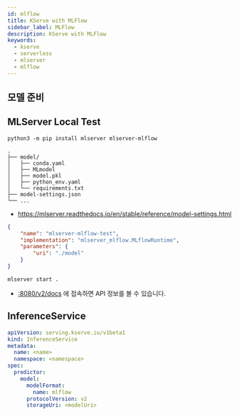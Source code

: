 ```yaml
---
id: mlflow
title: KServe with MLFlow
sidebar_label: MLFlow
description: KServe with MLFlow
keywords:
  - kserve
  - serverless
  - mlserver
  - mlflow
---
```


## 모델 준비

## MLServer Local Test

```shell
python3 -m pip install mlserver mlserver-mlflow
```

```shell
.
├── model/
│   ├── conda.yaml
│   ├── MLmodel
│   ├── model.pkl
│   ├── python_env.yaml
│   └── requirements.txt
├── model-settings.json
└── ...
```

- https://mlserver.readthedocs.io/en/stable/reference/model-settings.html

```json title="model-settings.json"
{
	"name": "mlserver-mlflow-test",
	"implementation": "mlserver_mlflow.MLflowRuntime",
	"parameters": {
		"uri": "./model"
	}
}
```

```shell
mlserver start .
```

- [:8080/v2/docs](http://localhost:8080/v2/docs) 에 접속하면 API 정보를 볼 수 있습니다.

## InferenceService

```yaml
apiVersion: serving.kserve.io/v1beta1
kind: InferenceService
metadata:
  name: <name>
  namespace: <namespace>
spec:
  predictor:
    model:
      modelFormat:
        name: mlflow
      protocolVersion: v2
      storageUri: <modelUri>
```

